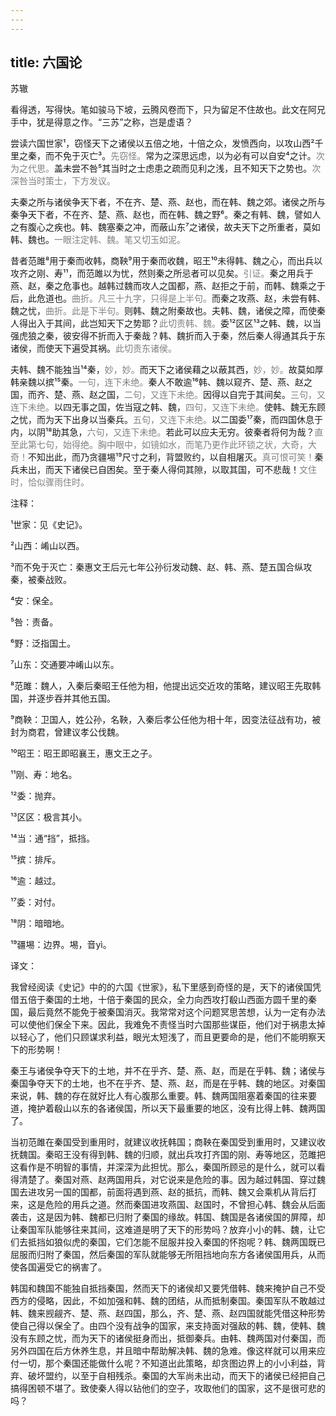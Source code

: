 ```yaml
---
---
---
```

title: 六国论
---




苏辙





看得透，写得快。笔如骏马下坡，云腾风卷而下，只为留足不住故也。此文在阿兄手中，犹是得意之作。“三苏”之称，岂是虚语？





尝读六国世家¹，窃怪天下之诸侯以五倍之地，十倍之众，发愤西向，以攻山西²千里之秦，而不免于灭亡³。<font color=gray font-size=0.8rem>先窃怪。</font>常为之深思远虑，以为必有可以自安⁴之计。<font color=gray font-size=0.8rem>次为之代思。</font>盖未尝不咎⁵其当时之士虑患之疏而见利之浅，且不知天下之势也。<font color=gray font-size=0.8rem>次深咎当时策士，下方发议。</font>

夫秦之所与诸侯争天下者，不在齐、楚、燕、赵也，而在韩、魏之郊。诸侯之所与秦争天下者，不在齐、楚、燕、赵也，而在韩、魏之野⁶。秦之有韩、魏，譬如人之有腹心之疾也。韩、魏塞秦之冲，而蔽山东⁷之诸侯，故夫天下之所重者，莫如韩、魏也。<font color=gray font-size=0.8rem>一眼注定韩、魏。笔又切玉如泥。</font>

昔者范雎⁸用于秦而收韩，商鞅⁹用于秦而收魏，昭王¹⁰未得韩、魏之心，而出兵以攻齐之刚、寿¹¹，而范雎以为忧，然则秦之所忌者可以见矣。<font color=gray font-size=0.8rem>引证。</font>秦之用兵于燕、赵，秦之危事也。越韩过魏而攻人之国都，燕、赵拒之于前，而韩、魏乘之于后，此危道也。<font color=gray font-size=0.8rem>曲折。凡三十九字，只得是上半句。</font>而秦之攻燕、赵，未尝有韩、魏之忧，<font color=gray font-size=0.8rem>曲折。此是下半句。</font>则韩、魏之附秦故也。夫韩、魏，诸侯之障，而使秦人得出入于其间，此岂知天下之势耶？<font color=gray font-size=0.8rem>此切责韩、魏。</font>委¹²区区¹³之韩、魏，以当强虎狼之秦，彼安得不折而入于秦哉？韩、魏折而入于秦，然后秦人得通其兵于东诸侯，而使天下遍受其祸。<font color=gray font-size=0.8rem>此切责东诸侯。</font>

夫韩、魏不能独当¹⁴秦，<font color=gray font-size=0.8rem>妙，妙。</font>而天下之诸侯藉之以蔽其西，<font color=gray font-size=0.8rem>妙，妙。</font>故莫如厚韩亲魏以摈¹⁵秦。<font color=gray font-size=0.8rem>一句，连下未绝。</font>秦人不敢逾¹⁶韩、魏以窥齐、楚、燕、赵之国，而齐、楚、燕、赵之国，<font color=gray font-size=0.8rem>二句，又连下未绝。</font>因得以自完于其间矣。<font color=gray font-size=0.8rem>三句，又连下未绝。</font>以四无事之国，佐当寇之韩、魏，<font color=gray font-size=0.8rem>四句，又连下未绝。</font>使韩、魏无东顾之忧，而为天下出身以当秦兵。<font color=gray font-size=0.8rem>五句，又连下未绝。</font>以二国委¹⁷秦，而四国休息于内，以阴¹⁸助其急，<font color=gray font-size=0.8rem>六句，又连下未绝。</font>若此可以应夫无穷。彼秦者将何为哉？<font color=gray font-size=0.8rem>直至此第七句，始得绝。胸中眼中，如镜如水，而笔乃更作此环锁之状，大奇，大奇！</font>不知出此，而乃贪疆埸¹⁹尺寸之利，背盟败约，以自相屠灭。<font color=gray font-size=0.8rem>真可恨可笑！</font>秦兵未出，而天下诸侯已自困矣。至于秦人得伺其隙，以取其国，可不悲哉！<font color=gray font-size=0.8rem>文住时，恰似骤雨住时。</font>

注释：

¹世家：见《史记》。

²山西：崤山以西。

³而不免于灭亡：秦惠文王后元七年公孙衍发动魏、赵、韩、燕、楚五国合纵攻秦，被秦战败。

⁴安：保全。

⁵咎：责备。

⁶野：泛指国土。

⁷山东：交通要冲崤山以东。

⁸范雎：魏人，入秦后秦昭王任他为相，他提出远交近攻的策略，建议昭王先取韩国，并逐步吞并其他五国。

⁹商鞅：卫国人，姓公孙，名鞅，入秦后孝公任他为相十年，因变法征战有功，被封为商君，曾建议孝公伐魏。

¹⁰昭王：昭王即昭襄王，惠文王之子。

¹¹刚、寿：地名。

¹²委：抛弃。

¹³区区：极言其小。

¹⁴当：通“挡”，抵挡。

¹⁵摈：排斥。

¹⁶逾：越过。

¹⁷委：对付。

¹⁸阴：暗暗地。

¹⁹疆埸：边界。埸，音yì。

译文：

我曾经阅读《史记》中的的六国《世家》，私下里感到奇怪的是，天下的诸侯国凭借五倍于秦国的土地，十倍于秦国的民众，全力向西攻打殽山西面方圆千里的秦国，最后竟然不能免于被秦国消灭。我常常对这个问题冥思苦想，认为一定有办法可以使他们保全下来。因此，我难免不责怪当时六国那些谋臣，他们对于祸患太掉以轻心了，他们只顾谋求利益，眼光太短浅了，而且更要命的是，他们不能明察天下的形势啊！

秦王与诸侯争夺天下的土地，并不在乎齐、楚、燕、赵，而是在乎韩、魏；诸侯与秦国争夺天下的土地，也不在乎齐、楚、燕、赵，而是在乎韩、魏的地区。对秦国来说，韩、魏的存在就好比人有心腹那么重要。韩、魏两国阻塞着秦国的往来要道，掩护着殽山以东的各诸侯国，所以天下最重要的地区，没有比得上韩、魏两国了。

当初范雎在秦国受到重用时，就建议收抚韩国；商鞅在秦国受到重用时，又建议收抚魏国。秦昭王没有得到韩、魏的归顺，就出兵攻打齐国的刚、寿等地区，范雎把这看作是不明智的事情，并深深为此担忧。那么，秦国所顾忌的是什么，就可以看得清楚了。秦国对燕、赵两国用兵，对它说来是危险的事。因为越过韩国、穿过魏国去进攻另一国的国都，前面将遇到燕、赵的抵抗，而韩、魏又会乘机从背后打来，这是危险的用兵之道。然而秦国进攻燕国、赵国时，不曾担心韩、魏会从后面袭击，这是因为韩、魏都已归附了秦国的缘故。韩国、魏国是各诸侯国的屏障，却让秦国军队能够往来其间，这难道是明了天下的形势吗？放弃小小的韩、魏，让它们去抵挡如狼似虎的秦国，它们怎能不屈服并投入秦国的怀抱呢？韩、魏两国既已屈服而归附了秦国，然后秦国的军队就能够无所阻挡地向东方各诸侯国用兵，从而使各国遍受它的祸害了。

韩国和魏国不能独自抵挡秦国，然而天下的诸侯却又要凭借韩、魏来掩护自己不受西方的侵略，因此，不如加强和韩、魏的团结，从而抵制秦国。秦国军队不敢越过韩、魏来觊觎齐、楚、燕、赵四国，那么，齐、楚、燕、赵四国就能凭借这种形势使自己得以保全了。由四个没有战争的国家，来支持面对强敌的韩、魏，使韩、魏没有东顾之忧，而为天下的诸侯挺身而出，抵御秦兵。由韩、魏两国对付秦国，而另外四国在后方休养生息，并且暗中帮助解决韩、魏的急难。像这样就可以用来应付一切，那个秦国还能做什么呢？不知道出此策略，却贪图边界上的小小利益，背弃、破坏盟约，以至于自相残杀。秦国的大军尚未出动，而天下的诸侯已经把自己搞得困顿不堪了。致使秦人得以钻他们的空子，攻取他们的国家，这不是很可悲的吗？